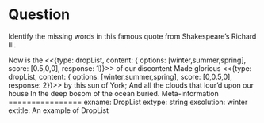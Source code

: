 Question
========
Identify the missing words in this famous quote from Shakespeare's Richard III.

Now is the <<{type: dropList, content: { options: [winter,summer,spring], score: [0.5,0,0], response: 1}}>> of our discontent
Made glorious
<<{type: dropList, content: { options: [winter,summer,spring], score: [0,0.5,0], response: 2}}>> by this sun of York;
And all the clouds that lour'd upon our house
In the deep bosom of the ocean buried.
Meta-information
================
exname: DropList
extype: string
exsolution: winter
extitle: An example of DropList 
